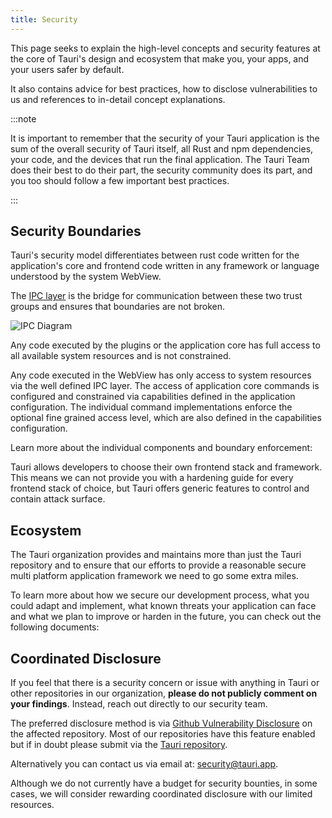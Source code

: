 ```yaml
---
title: Security
---
```



This page seeks to explain the high-level concepts and security features
at the core of Tauri's design and ecosystem that make you, your apps, and your users safer by default.

It also contains advice for best practices, how to disclose vulnerabilities to us
and references to in-detail concept explanations.

:::note

It is important to remember that the security of your Tauri application is the sum of the overall security
of Tauri itself, all Rust and npm dependencies, your code, and the devices that run the final application.
The Tauri Team does their best to do their part,
the security community does its part, and you too should follow a few important best practices.

:::

## Security Boundaries

Tauri's security model differentiates between rust code written for the application's
core and frontend code written in any framework or language understood by the system
WebView.

The [IPC layer](/concepts/inter-process-communication) is the bridge for communication between these two trust groups and ensures
that boundaries are not broken.


![IPC Diagram](@assets/concepts/security-boundaries.svg)

Any code executed by the plugins or the application core has full
access to all available system resources and is not constrained.

Any code executed in the WebView has only access to system resources
via the well defined IPC layer. The access of application core commands is configured
and constrained via capabilities defined in the application configuration.
The individual command implementations enforce the optional fine grained access level,
which are also defined in the capabilities configuration.

Learn more about the individual components and boundary
enforcement:

<CardGrid>
    <LinkCard
		title="Permissions"
		href="/concepts/security/permissions"
	/>
    <LinkCard
		title="Scopes"
		href="/concepts/security/scope"
	/>
    <LinkCard
		title="Capabilities"
		href="/concepts/security/capabilities"
	/>
	<LinkCard
		title="Runtime Authority"
		href="/concepts/security/runtime-authority"
	/>
</CardGrid>

Tauri allows developers to choose their own frontend stack and framework.
This means we can not provide you with a hardening guide for every frontend stack
of choice, but Tauri offers generic features to control and contain attack surface.

<CardGrid>
	<LinkCard
		title="Content Security Policy (CSP)"
		href="/concepts/security/csp"
	/>
    <LinkCard
		title="Isolation Pattern"
		href="/concepts/inter-process-communication/isolation"
	/>
</CardGrid>

## Ecosystem

The Tauri organization provides and maintains more than just the Tauri
repository and to ensure that our efforts to provide a reasonable secure
multi platform application framework we need to go some extra miles.

To learn more about how we secure our development process,
what you could adapt and implement, what known threats your application
can face and what we plan to improve or harden in the future, you
can check out the following documents:

<CardGrid>
	<LinkCard
		title="Ecosystem Security"
		href="/concepts/security/ecosystem"
	/>
    <LinkCard
		title="Threats and Best Practices"
		href="/concepts/security/development"
	/>
    <LinkCard
		title="Future Work"
		href="/concepts/security/future"
	/>
</CardGrid>

## Coordinated Disclosure

If you feel that there is a security concern or issue with anything in Tauri
or other repositories in our organization, __please do not publicly comment on your findings__.
Instead, reach out directly to our security team.

The preferred disclosure method is via [Github Vulnerability Disclosure](https://docs.github.com/en/code-security/security-advisories/guidance-on-reporting-and-writing-information-about-vulnerabilities/privately-reporting-a-security-vulnerability#privately-reporting-a-security-vulnerability)
on the affected repository.
Most of our repositories have this feature enabled but if in doubt please submit via the [Tauri repository](https://github.com/tauri-apps/tauri/security/advisories/new).

Alternatively you can contact us via email at: [security@tauri.app](mailto:security@tauri.app).

Although we do not currently have a budget for security bounties,
in some cases, we will consider rewarding coordinated disclosure with our limited resources.
